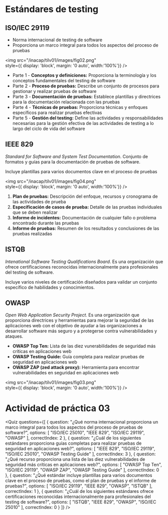 # Estándares de testing

## ISO/IEC 29119
- Norma internacional de testing de software
- Proporciona un marco integral para todos los aspectos del proceso de pruebas 

<img 
  src="/inacap/tilv01/images/fig02.png"  
  style={{ display: 'block', margin: '0 auto', width:'100%'}} 
/>
<br/>

- Parte 1 - **Conceptos y definiciones:** Proporciona la terminología y los conceptos fundamentales del testing de software
- Parte 2 - **Proceso de pruebas:** Describe un conjunto de procesos para gestionar y realizar pruebas de software
- Parte 3 - **Documentación de pruebas:** Establece plantillas y directrices para la documentación relacionada con las pruebas
- Parte 4 - **Técnicas de pruebas:** Proporciona técnicas y enfoques específicos para realizar pruebas efectivas
- Parte 5 - **Gestión del testing:** Define las actividades y responsabilidades necesarias para la gestión efectiva de las actividades de testing a lo largo del ciclo de vida del software

## IEEE 829
*Standard for Software and System Test Documentation*. Conjunto de formatos y guías para la documentación de pruebas de software.

Incluye plantillas para varios documentos clave en el proceso de pruebas

<img 
  src="/inacap/tilv01/images/fig04.png"  
  style={{ display: 'block', margin: '0 auto', width:'100%'}} 
/>
<br/>

1. **Plan de pruebas:** Descripción del enfoque, recursos y cronograma de las actividades de prueba
2. **Especificación de casos de prueba:** Detalle de las pruebas individuales que se deben realizar
3. **Informe de incidentes:** Documentación de cualquier fallo o problema encontrado durante las pruebas
4. **Informe de pruebas:** Resumen de los resultados y conclusiones de las pruebas realizadas

## ISTQB
*Intenational Software Testing Qualifications Board*. Es una organización que ofrece certificaciones reconocidas internacionalmente para profesionales del testing de software.

Incluye varios niveles de certificación diseñados para validar un conjunto específico de habilidades y conocimientos.

## OWASP
*Open Web Application Security Project*. Es una organización que proporciona directrices y herramientas para mejorar la seguridad de las aplicaciones web con el objetivo de ayudar a las organizaciones a desarrollar software más seguro y a protegerse contra vulnerabilidades y ataques.

- **OWASP Top Ten:** Lista de las diez vunerabilidades de seguridad más críticas en aplicaciones web
- **OWASP Testing Guide:** Guía completa para realizar pruebas de seguridad en aplicaciones web
- **OWASP ZAP (zed attack proxy):** Herramienta para encontrar vulnerabilidades en seguridad en aplicaciones web

<img 
  src="/inacap/tilv01/images/fig03.png"  
  style={{ display: 'block', margin: '0 auto', width:'100%'}} 
/>
<br/>

# Actividad de práctica 03

<Quiz questions={[
  {
    question: "¿Qué norma internacional proporciona un marco integral para todos los aspectos del proceso de pruebas de software?",
    options: [
      "ISO/IEC 25010",
      "IEEE 829",
      "ISO/IEC 29119",
      "OWASP"
    ],
    correctIndex: 2
  },
  {
    question: "¿Cuál de los siguientes estándares proporciona guías completas para realizar pruebas de seguridad en aplicaciones web?",
    options: [
      "IEEE 829",
      "ISO/IEC 29119",
      "ISO/IEC 25010",
      "OWASP Testing Guide"
    ],
    correctIndex: 3
  },
  {
    question: "¿Qué recurso proporciona una lista de las diez vulnerabilidades de seguridad más críticas en aplicaciones web?",
    options: [
      "OWASP Top Ten",
      "ISO/IEC 29119",
      "OWASP ZAP",
      "OWASP Testing Guide"
    ],
    correctIndex: 0
  },
  {
    question: "¿Qué estándar incluye plantillas para varios documentos clave en el proceso de pruebas, como el plan de pruebas y el informe de pruebas?",
    options: [
      "ISO/IEC 29119",
      "IEEE 829",
      "OWASP",
      "ISTQB"
    ],
    correctIndex: 1
  },
  {
    question: "¿Cuál de los siguientes estándares ofrece certificaciones reconocidas internacionalmente para profesionales del testing de software?",
    options: [
      "ISTQB",
      "IEEE 829",
      "OWASP",
      "ISO/IEC 25010"
    ],
    correctIndex: 0
  }
]} />